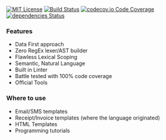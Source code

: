 
<div
    style={{
    textAlign: 'center',
    marginTop: '30px',
    }}
>

[![MIT License](https://img.shields.io/github/license/rockplate/rockplate)](https://github.com/rockplate/rockplate/blob/master/LICENSE)
[![Build Status](https://travis-ci.org/rockplate/rockplate.png?branch=master)](https://travis-ci.org/rockplate/rockplate)
[![codecov.io Code Coverage](https://img.shields.io/codecov/c/github/rockplate/rockplate.svg?maxAge=2592000)](https://codecov.io/github/rockplate/rockplate?branch=master)
[![dependencies Status](https://david-dm.org/rockplate/rockplate/status.svg)](https://david-dm.org/rockplate/rockplate)

</div>

<div
  style={{
    marginTop: '30px',
  }}
>
<Grid container spacing={1}>
  <Grid item xs={12} sm={12} md={6}>
<div>

### Features

- Data First approach
- Zero RegEx lexer/AST builder
- Flawless Lexical Scoping
- Semantic, Natural Language
- Built in Linter
- Battle tested with 100% code coverage
- Official Tools

</div>

  </Grid>
  <Grid item xs={12} sm={12} md={6}>
<div>

### Where to use

- Email/SMS templates
- Receipt/Invoice templates (where the language originated)
- HTML Templates
- Programming tutorials

</div>
  </Grid>

</Grid>
</div>
